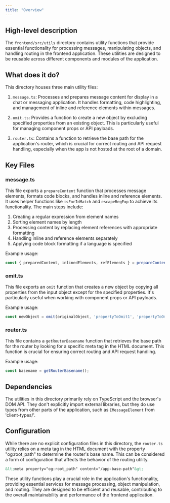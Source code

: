 ```yaml
---
title: "Overview"
---
```


## High-level description
The `frontend/src/utils` directory contains utility functions that provide essential functionality for processing messages, manipulating objects, and handling routing in the frontend application. These utilities are designed to be reusable across different components and modules of the application.

## What does it do?
This directory houses three main utility files:

1. `message.ts`: Processes and prepares message content for display in a chat or messaging application. It handles formatting, code highlighting, and management of inline and reference elements within messages.

2. `omit.ts`: Provides a function to create a new object by excluding specified properties from an existing object. This is particularly useful for managing component props or API payloads.

3. `router.ts`: Contains a function to retrieve the base path for the application's router, which is crucial for correct routing and API request handling, especially when the app is not hosted at the root of a domain.

## Key Files

### message.ts
This file exports a `prepareContent` function that processes message elements, formats code blocks, and handles inline and reference elements. It uses helper functions like `isForIdMatch` and `escapeRegExp` to achieve its functionality. The main steps include:

1. Creating a regular expression from element names
2. Sorting element names by length
3. Processing content by replacing element references with appropriate formatting
4. Handling inline and reference elements separately
5. Applying code block formatting if a language is specified

Example usage:
```typescript
const { preparedContent, inlinedElements, refElements } = prepareContent(elements, content, id, language);
```

### omit.ts
This file exports an `omit` function that creates a new object by copying all properties from the input object except for the specified properties. It's particularly useful when working with component props or API payloads.

Example usage:
```typescript
const newObject = omit(originalObject, 'propertyToOmit1', 'propertyToOmit2');
```

### router.ts
This file contains a `getRouterBasename` function that retrieves the base path for the router by looking for a specific meta tag in the HTML document. This function is crucial for ensuring correct routing and API request handling.

Example usage:
```typescript
const basename = getRouterBasename();
```

## Dependencies
The utilities in this directory primarily rely on TypeScript and the browser's DOM API. They don't explicitly import external libraries, but they do use types from other parts of the application, such as `IMessageElement` from 'client-types/'.

## Configuration
While there are no explicit configuration files in this directory, the `router.ts` utility relies on a meta tag in the HTML document with the property "og:root_path" to determine the router's base name. This can be considered a form of configuration that affects the behavior of the routing utility.

```html
&lt;meta property="og:root_path" content="/app-base-path"&gt;
```

These utility functions play a crucial role in the application's functionality, providing essential services for message processing, object manipulation, and routing. They are designed to be efficient and reusable, contributing to the overall maintainability and performance of the frontend application.